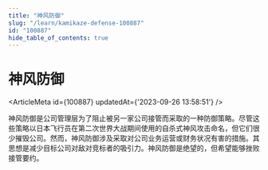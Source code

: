 ```yaml
---
title: "神风防御"
slug: "/learn/kamikaze-defense-100887"
id: "100887"
hide_table_of_contents: true
---
```



# 神风防御

<ArticleMeta id={100887} updatedAt={'2023-09-26 13:58:51'} />
<div className='border-solid border-b border-t-0 my-4 border-[var(--ifm-color-gray-300)]' />

神风防御是公司管理层为了阻止被另一家公司接管而采取的一种防御策略。尽管这些策略以日本飞行员在第二次世界大战期间使用的自杀式神风攻击命名，但它们很少摧毁公司。然而，神风防御涉及采取对公司业务运营或财务状况有害的措施。其思想是减少目标公司对敌对竞标者的吸引力。神风防御是绝望的，但希望能够挫败接管要约。
